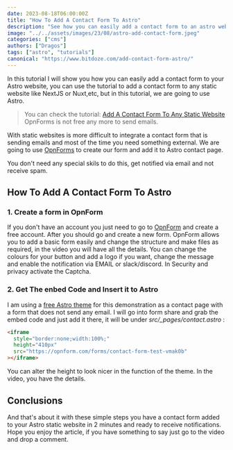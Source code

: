 ```yaml
---
date: 2023-08-18T06:00:00Z
title: "How To Add A Contact Form To Astro"
description: "See how you can easily add a contact form to an astro website or any static website and get notified via email with no spam."
image: "../../assets/images/23/08/astro-add-contact-form.jpeg"
categories: ["cms"]
authors: ["Dragos"]
tags: ["astro", "tutorials"]
canonical: "https://www.bitdoze.com/add-contact-form-astro/"
---
```



In this tutorial I will show you how you can easily add a contact form to your Astro website, you can use the tutorial to add a contact form to any static website like NextJS or Nuxt,etc, but in this tutorial, we are going to use Astro.

> You can check the tutorial: [Add A Contact Form To Any Static Website](https://www.bitdoze.com/add-contact-form-static-websites/) OpnForms is not free any more to send emails.

With static websites is more difficult to integrate a contact form that is sending emails and most of the time you need something external. We are going to use [OpnForms](https://www.bitdoze.com/opnform-open-source/) to create our form and add it to Astro contact page.

You don't need any special skils to do this, get notified via email and not receive spam.

## How To Add A Contact Form To Astro

<YouTubeEmbed
  url="https://www.youtube.com/embed/EhE6H9nCm8U"
  label="OpnForm - Add A Contact Form To Astro Free"
/>

### 1. Create a form in OpnForm

If you don't have an account you just need to go to [OpnForm](https://opnform.com/) and create a free account. After you should go and create a new form.
OpnForm allows you to add a basic form easily and change the structure and make files as required, in the video you will have all the details.
You can change the colours for your button and add a logo if you want, change the message and enable the notification via EMAIL or slack/discord.
In Security and privacy activate the Captcha.

<Picture
  src={img1}
  alt="OpnForm settings"
/>

### 2. Get The enbed Code and Insert it to Astro

I am using a [free Astro theme](https://astro.build/themes/details/bookworm-light/) for this demonstration as a contact page with a form that does not send any email. I will go into form share and grab the embed code and just add it there, it will be under _src/\_pages/contact.astro_ :

```html
<iframe
  style="border:none;width:100%;"
  height="410px"
  src="https://opnform.com/forms/contact-form-test-vmak0b"
></iframe>
```

You can alter the height to look nicer in the function of the theme. In the video, you have the details.

## Conclusions

And that's about it with these simple steps you have a contact form added to your Astro static website in 2 minutes and ready to receive notifications. Hope you enjoy the article, if you have something to say just go to the video and drop a comment.
